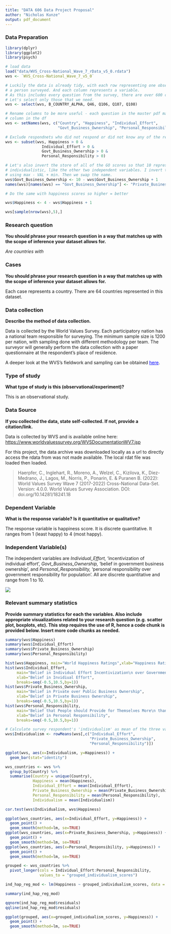 ```yaml
---
title: "DATA 606 Data Project Proposal"
author: "Nicholas Kunze"
output: pdf_document
---
```


### Data Preparation

```r
library(dplyr)
library(ggplot2)
library(psych)

# load data
load("data/WVS_Cross-National_Wave_7_rData_v5_0.rdata")
wvs <- `WVS_Cross-National_Wave_7_v5_0`

# Luckily the data is already tidy, with each row representing one observation,
# a person surveyed. And each column represents a variable. 
# As this includes every question from the survey, there are over 600 columns..
# Let's select only those that we need. 
wvs <- select(wvs, B_COUNTRY_ALPHA, Q46, Q106, Q107, Q108)

# Rename columns to be more useful - each question in the master pdf maps to a
# column in the df
wvs <- setNames(wvs, c("Country", "Happiness", "Individual_Effort",
                       "Govt_Business_Ownership", "Personal_Responsibility"))

# Exclude respondnets who did not respond or did not know any of the relevant questions
wvs <- subset(wvs, Happiness > 0 & 
                Individual_Effort > 0 & 
                Govt_Business_Ownership > 0 & 
                Personal_Responsibility > 0)

# Let's also invert the store of all of the GO scores so that 10 represents the most
# individualistic, like the other two independent variables. I invert the scale by
# using max - VAL + min. Then we swap the name.
wvs$Govt_Business_Ownership <- 10 - wvs$Govt_Business_Ownership + 1
names(wvs)[names(wvs) == "Govt_Business_Ownership"] <- "Private_Business_Ownership"

# Do the same with happiness scores so higher = better

wvs$Happiness <- 4 - wvs$Happiness + 1
```

```r
wvs[sample(nrow(wvs),5),]
```

### Research question

**You should phrase your research question in a way that matches up with the scope of inference your dataset allows for.**

*Are countries with*

### Cases

**You should phrase your research question in a way that matches up with the scope of inference your dataset allows for.**

Each case represents a country. There are 64 countries represented in this dataset.

### Data collection

**Describe the method of data collection.**

Data is collected by the World Values Survey. Each participatory nation has a national team responsible for surveying. The minimum sample size is 1200 per nation, with sampling done with different methodology per team. The surveyor will generally perform the data collection with a paper questionnaire at the respondent's place of residence.

A deeper look at the WVS's fieldwork and sampling can be obtained [here](https://www.worldvaluessurvey.org/WVSContents.jsp?CMSID=FieldworkSampling&CMSID=FieldworkSampling#:~:text=Survey%20method,(Computer%20Assisted%20Personal%20Interview).){style="color: blue"}.

### Type of study

**What type of study is this (observational/experiment)?**

This is an observational study.

### Data Source

**If you collected the data, state self-collected. If not, provide a citation/link.**

Data is collected by WVS and is available online here: <https://www.worldvaluessurvey.org/WVSDocumentationWV7.jsp>

For this project, the data archive was downloaded locally as a url to directly access the rdata from was not made available. The local rdat file was loaded then loaded.

> Haerpfer, C., Inglehart, R., Moreno, A., Welzel, C., Kizilova, K., Diez-Medrano, J., Lagos, M., Norris, P., Ponarin, E. & Puranen B. (2022): World Values Survey Wave 7 (2017-2022) Cross-National Data-Set. Version: 4.0.0. World Values Survey Association. DOI: doi.org/10.14281/18241.18

### Dependent Variable

**What is the response variable? Is it quantitative or qualitative?**

The response variable is happiness score. It is discrete quantitative. It ranges from 1 (least happy) to 4 (most happy).

### Independent Variable(s)

The independent variables are *Individual_Effort,* 'incentivization of individual effort', *Govt_Business_Ownership,* 'belief in government business ownership', and *Personal_Responsibility,* 'personal responsibility over government responsibility for population'. All are discrete quantitative and range from 1 to 10.

![](images/clipboard-1721063137.png)

### Relevant summary statistics

**Provide summary statistics for each the variables. Also include appropriate visualizations related to your research question (e.g. scatter plot, boxplots, etc). This step requires the use of R, hence a code chunk is provided below. Insert more code chunks as needed.**

```r
summary(wvs$Happiness)
summary(wvs$Individual_Effort)
summary(wvs$Private_Business_Ownership)
summary(wvs$Personal_Responsibility)

hist(wvs$Happiness, main="World Happiness Ratings",xlab="Happiness Rating",breaks=seq(0.5,4.5,by=1))
hist(wvs$Individual_Effort, 
     main="Belief in Individual Effort Incentivization\n over Government-controlled Income Flattening", 
     xlab="Belief in Invidiual Effort", 
     breaks=seq(-0.5,10.5,by=1))
hist(wvs$Private_Business_Ownership, 
     main="Belief in Private over Public Business Ownership", 
     xlab="Belief in Private Business Ownership", 
     breaks=seq(-0.5,10.5,by=1))
hist(wvs$Personal_Responsibility, 
     main="Belief that People should Provide for Themselves More\n than Government Collective Responsibility", 
     xlab="Belief in Personal Responsibility", 
     breaks=seq(-0.5,10.5,by=1))

# Calculate survey respondent's 'individualism' as mean of the three variables
wvs$Individualism <- rowMeans(wvs[,c("Individual_Effort",
                                     "Private_Business_Ownership",
                                     "Personal_Responsibility")])

ggplot(wvs, aes(x=Individualism, y=Happiness)) + 
  geom_bar(stat="identity")

```

```r

wvs_countries <- wvs %>%
  group_by(Country) %>%
  summarise(Country = unique(Country),
            Happiness = mean(Happiness),
            Individual_Effort = mean(Individual_Effort),
            Private_Business_Ownership = mean(Private_Business_Ownership),
            Personal_Responsibility = mean(Personal_Responsibility),
            Individualism = mean(Individualism))

cor.test(wvs$Individualism, wvs$Happiness)

ggplot(wvs_countries, aes(x=Individual_Effort, y=Happiness)) +
  geom_point() +
  geom_smooth(method=lm, se=TRUE)
ggplot(wvs_countries, aes(x=Private_Business_Ownership, y=Happiness)) +
  geom_point() +
  geom_smooth(method=lm, se=TRUE)
ggplot(wvs_countries, aes(x=Personal_Responsibility, y=Happiness)) +
  geom_point() +
  geom_smooth(method=lm, se=TRUE)

grouped <- wvs_countries %>% 
  pivot_longer(cols = Individual_Effort:Personal_Responsibility,
               values_to = "grouped_individualism_scores")

ind_hap_reg_mod <- lm(Happiness ~ grouped_individualism_scores, data = grouped)

summary(ind_hap_reg_mod)

qqnorm(ind_hap_reg_mod$residuals)
qqline(ind_hap_reg_mod$residuals)

ggplot(grouped, aes(x=grouped_individualism_scores, y=Happiness)) +
  geom_point() +
  geom_smooth(method=lm, se=TRUE)
```
